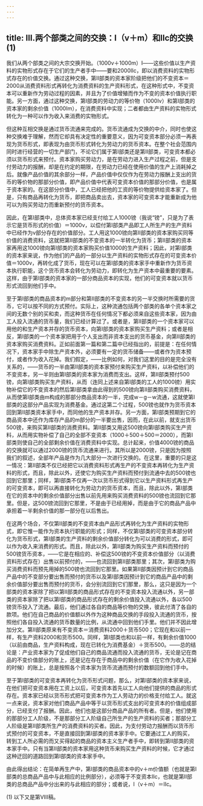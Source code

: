 ```yaml
---
---
---
```

title: Ⅲ.两个部类之间的交换：Ⅰ（v＋m）和Ⅱc的交换(1)
---



我们从两个部类之间的大宗交换开始。（1000v＋1000m）Ⅰ——这些价值以生产资料的实物形式存在于它们的生产者手中——要和2000Ⅱc，即以消费资料的实物形式存在的价值交换。通过这种交换，第Ⅱ部类的资本家阶级把他们的不变资本＝2000从消费资料形式再转化为消费资料的生产资料形式，在这种形式中，不变资本可以重新作为劳动过程的因素，并且为了价值增殖而作为不变的资本价值执行职能。另一方面，通过这种交换，第Ⅰ部类的劳动力的等价物（1000Ⅰv）和第Ⅰ部类的资本家的剩余价值（1000Ⅰm），在消费资料中实现；二者都由生产资料的实物形式转化为一种可以作为收入来消费的实物形式。

但这种互相交换是通过货币流通来完成的。货币流通成为交换的中介，同时也使这种交换难于理解，然而它却具有决定性的重要意义，因为可变资本部分必须一再表现为货币形式，即表现为由货币形式转化为劳动力的货币资本。在整个社会范围内同时进行经营的一切生产部门，不论它们属于第Ⅰ部类还是第Ⅱ部类，可变资本都必须以货币形式来预付。资本家购买劳动力，是在劳动力进入生产过程之前，但是支付劳动力的报酬，却是在约定的期限，在劳动力已经在使用价值的生产上消耗掉之后。就像产品价值的其余部分一样，产品价值中仅仅作为在劳动力报酬上支出的货币的等价物的那部分价值，即产品价值中代表可变资本价值的那部分价值，也是属于资本家的。在这部分价值中，工人已经把他的工资的等价物提供给资本家了。但是，只有商品再转化为货币，即把商品卖出去，资本家的可变资本才能重新成为他可以为购买劳动力而重新预付的货币资本。

因此，在第Ⅰ部类中，总体资本家已经支付给工人1000镑（我说“镑”，只是为了表示它是货币形式的价值）＝1000v，以偿付第Ⅰ部类产品即工人所生产的生产资料中已经作为v部分存在的价值部分。工人用这1000镑向第Ⅱ部类的资本家购买同等价值的消费资料，这就把第Ⅱ部类的不变资本的一半转化为货币；第Ⅱ部类的资本家再用这1000镑向第Ⅰ部类的资本家购买价值1000的生产资料；因此，对第Ⅰ部类的资本家来说，作为他们的产品的一部分以生产资料的实物形式存在的可变资本价值＝1000v，再转化成了货币，现在可以在第Ⅰ部类的资本家手中重新作为货币资本执行职能，这个货币资本会转化为劳动力，即转化为生产资本中最重要的要素。这样，由于第Ⅰ部类的资本家的一部分商品资本的实现，他们的可变资本就以货币形式流回到他们手中。

至于第Ⅰ部类的商品资本的m部分和第Ⅱ部类的不变资本的另一半交换时所需要的货币，它可以按不同的方式预付。实际上，这种流通包括两个部类的各单个资本家之间的无数个别的买和卖，而这种货币在任何情况下都必须来自这些资本家，因为由工人投入流通的货币量，我们已经计算过了。或者是，第Ⅱ部类的一个资本家可以用他的和生产资本并存的货币资本，向第Ⅰ部类的资本家购买生产资料；或者是相反，第Ⅰ部类的一个资本家把用于个人支出而非资本支出的货币基金，向第Ⅱ部类的资本家购买消费资料。正如前面第一篇和第二篇中已经指出的，前提是：在任何情况下，资本家手中除生产资本外，必须要有一定的货币储备——或者作为资本预付，或者作为收入花掉。我们假定，——比例如何，对我们这里的目的是完全没有关系的，——货币的一半由第Ⅱ部类的资本家预付来购买生产资料，以补偿他们的不变资本，另一半则由第Ⅰ部类的资本家为消费而支出。这样，第Ⅱ部类预付500镑，向第Ⅰ部类购买生产资料，从而（连同上述来自第Ⅰ部类的工人的1000镑）用实物补偿它的不变资本的然后第Ⅰ部类拿由此得到的500镑向第Ⅱ部类购买消费资料，从而使第Ⅰ部类由m构成的那部分商品资本的一半，完成w－g－w流通，这就使第Ⅰ部类的这部分产品实现为消费基金。通过这第二个过程，500镑也就作为货币资本回到第Ⅱ部类资本家手中，而同他的生产资本并存。另一方面，第Ⅰ部类预期到它的商品资本中还作为库存产品的m部分的一半要出售，因而，在此以前，就支出货币500镑，来购买第Ⅱ部类的消费资料。第Ⅱ部类又用这500镑向第Ⅰ部类购买生产资料，从而用实物补偿了自己的全部不变资本（1000＋500＋500＝2000），而第Ⅰ部类则使自己的全部剩余价值在消费资料中实现。总计起来，价值4000镑的商品的交换就可以通过2000镑的货币流通来进行。其所以是2000镑，只是因为按照我们的叙述，全部年产品是作为几大部分一次进行交换的。在这里，重要的只是这一情况：第Ⅱ部类不仅已经把它以消费资料形式再生产的不变资本再转化为生产资料的形式，而且，除此以外，还使它为购买生产资料而预付到流通中去的500镑也回到它那里；同样，第Ⅰ部类不仅再一次以货币形式得到它以生产资料形式再生产的可变资本，即可以再直接转化为劳动力的货币资本，而且，除此以外，第Ⅰ部类在它的资本中的剩余价值部分出售以前先用来购买消费资料的500镑也流回到它那里。但是，这500镑流回到它那里，不是由于已经用掉，而是由于它的商品产品中承担着一半剩余价值的那一部分在以后售出。

在这两个场合，不仅第Ⅱ部类的不变资本由产品形式再转化为生产资料的实物形式，即它惟一能作为资本执行职能的形式；同样，不仅第Ⅰ部类的可变资本部分转化为货币形式，第Ⅰ部类的生产资料的剩余价值部分转化为可以消费的形式，即可以作为收入来消费的形式。而且，除此以外，第Ⅱ部类为购买生产资料而预付的500镑货币资本，——它是在相应的、补偿这500镑的不变资本价值部分（以消费资料形式存在）出售以前预付的，——也流回到第Ⅱ部类那里；其次，第Ⅰ部类为购买消费资料而预先用掉的500镑也流回到它那里。如果第Ⅱ部类因预计到它的商品产品中的不变部分要出售而预付的货币以及第Ⅰ部类因预计到它的商品产品中的剩余价值部分要出售而预付的货币，会分别流回到它们那里，那么，这只是因为一个部类的资本家除了把以第Ⅱ部类的商品形式存在的不变资本投入流通以外，另一部类的资本家除了把以第Ⅰ部类的商品形式存在的剩余价值投入流通以外，各以500镑货币投入了流通。最后，他们通过各自的商品等价物的交换，彼此付清了各自的款项。他们在自己商品的价值额以外作为这种商品交换的手段投入流通的货币，按照他们各自投入流通的货币数量的比例，从流通中回到他们手里。他们并不因此增加分文。第Ⅱ部类原来有不变资本＝消费资料2000＋货币500；它现在和以前一样，有生产资料2000和货币500。同样，第Ⅰ部类也和以前一样，有剩余价值1000（以前由商品，生产资料构成，现在已转化为消费基金）＋货币500。——总的结论是：产业资本家为了促成他们自己的商品流通而投入流通的货币，无论是记在商品的不变价值部分的账上，还是记在存在于商品中的剩余价值（在它作为收入花掉的时候）的账上，总是按照各个资本家为货币流通而预付的数额回到他们手中。

至于第Ⅰ部类的可变资本再转化为货币形式问题，那么，对第Ⅰ部类的资本家来说，在他们把可变资本用在工资上以后，可变资本首先以工人向他们提供的商品的形式存在。资本家已经以货币形式把可变资本作为工人劳动力的价格支付给工人。就这一点来说，资本家对他们商品产品中等于以货币形式支出的可变资本的价值组成部分，已经支付了报酬。因此，他们也是这部分商品产品的所有者。但是，他们使用的那部分工人阶级，不是那部分工人阶级自己所生产的生产资料的买者；那部分工人阶级是第Ⅱ部类所生产的消费资料的买者。因此，为支付劳动力报酬而以货币形式预付的可变资本，不是直接回到第Ⅰ部类的资本家手中。它要通过工人的购买，转到工人所必需的而又买得起的商品的资本主义生产者手中，即转到第Ⅱ部类的资本家手中。只有当第Ⅱ部类的资本家用这种货币来购买生产资料的时候，它才通过这种迂回的道路回到第Ⅰ部类的资本家手中。

由此得出结论：在简单再生产中，第Ⅰ部类的商品资本中的v＋m价值额（也就是第Ⅰ部类的总商品产品中与此相应的比例部分），必须等于不变资本Ⅱc，也就是第Ⅱ部类的总商品产品中分出来的与此相应的部分；或者说，Ⅰ（v＋m）＝Ⅱc。

(1) 以下又是第Ⅷ稿。